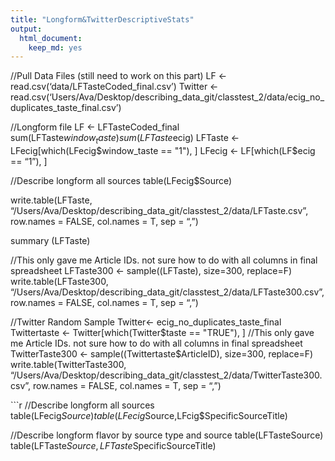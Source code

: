 ```yaml
---
title: "Longform&TwitterDescriptiveStats"
output:
  html_document:
    keep_md: yes
---
```

//Pull Data Files (still need to work on this part)
LF <- read.csv('data/LFTasteCoded_final.csv')
Twitter <- read.csv('Users/Ava/Desktop/describing_data_git/classtest_2/data/ecig_no_duplicates_taste_final.csv')

//Longform file
LF <- LFTasteCoded_final
sum(LFTaste$window_taste)
sum(LFTaste$ecig)
LFTaste <- LFecig[which(LFecig$window_taste == "1"), ]
LFecig <- LF[which(LF$ecig == "1"), ]

//Describe longform all sources
table(LFecig$Source)


write.table(LFTaste, "/Users/Ava/Desktop/describing_data_git/classtest_2/data/LFTaste.csv", row.names = FALSE, col.names = T, sep = ",")

summary (LFTaste)


//This only gave me Article IDs. not sure how to do with all columns in final spreadsheet
LFTaste300 <- sample((LFTaste), size=300, replace=F)
write.table(LFTaste300, "/Users/Ava/Desktop/describing_data_git/classtest_2/data/LFTaste300.csv", row.names = FALSE, col.names = T, sep = ",")

//Twitter Random Sample
Twitter<- ecig_no_duplicates_taste_final
Twittertaste <- Twitter[which(Twitter$taste == "TRUE"), ]
//This only gave me Article IDs. not sure how to do with all columns in final spreadsheet
TwitterTaste300 <- sample((Twittertaste$ArticleID), size=300, replace=F)
write.table(TwitterTaste300, "/Users/Ava/Desktop/describing_data_git/classtest_2/data/TwitterTaste300.csv", row.names = FALSE, col.names = T, sep = ",")


```r
//Describe longform all sources
table(LFecig$Source)
table(LFecig$Source,LFcig$SpecificSourceTitle)

//Describe longform flavor by source type and source 
table(LFTasteSource)
table(LFTaste$Source,LFTaste$SpecificSourceTitle)


